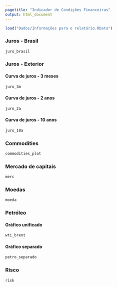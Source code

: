 ```yaml
---
pagetitle: "Indicador de Condições Financeiras"
output: html_document
---
```


```r
load("Dados/Informações para o relatório.RData")
```

### Juros - Brasil

```r
juro_brasil
```

### Juros - Exterior

#### Curva de juros - 3 meses

```r
juro_3m
```

#### Curva de juros - 2 anos

```r
juro_2a
```

#### Curva de juros - 10 anos

```r
juro_10a
```

### Commodities

```r
commodities_plot
```

### Mercado de capitais

```r
merc
```

### Moedas

```r
moeda
```

### Petróleo

#### Gráfico unificado

```r
wti_brent
```

#### Gráfico separado

```r
petro_separado
```

### Risco

```r
risk
```

